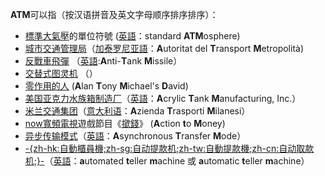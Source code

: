 '''ATM'''可以指（按汉语拼音及英文字母顺序排序排序）：
* [[標準大氣壓|標準大氣壓]]的單位符號 ([[英語|英語]]：standard '''ATM'''osphere)
* [[城市交通管理局|城市交通管理局]]（[[加泰罗尼亚語|加泰罗尼亚語]]：'''A'''utoritat del '''T'''ransport '''M'''etropolità)
* [[反戰車飛彈|反戰車飛彈]] （[[英語|英語]]:'''A'''nti-'''T'''ank '''M'''issile）
* [[交替式图灵机|交替式图灵机]] （{{Lang-en|'''A'''lternating '''T'''uring '''M'''achine}}）
* [[零作用的人|零作用的人]] ('''A'''lan '''T'''ony '''M'''ichael's '''D'''avid)
* [[美国亚克力水族箱制造厂|美国亚克力水族箱制造厂]]（[[英語|英語]]：'''A'''crylic '''T'''ank '''M'''anufacturing, Inc.）
*[[米兰交通集团|米兰交通集团]]（[[意大利语|意大利语]]：'''A'''zienda '''T'''rasporti '''M'''ilanesi）
* [[now寬頻電視|now寬頻電視]]遊戲節目《[[撳錢|撳錢]]》 ('''A'''ction '''t'''o '''M'''oney)
* [[异步传输模式|异步传输模式]]（[[英語|英語]]：'''A'''synchronous '''T'''ransfer '''M'''ode）
* [[自動櫃員機|-{zh-hk:自動櫃員機;zh-sg:自动提款机;zh-tw:自動提款機;zh-cn:自动取款机;}-]]（[[英語|英語]]：'''a'''utomated '''t'''eller '''m'''achine 或 '''a'''utomatic '''t'''eller '''m'''achine）

{{disambig|Cat=三字拉丁字母缩写消歧义}}